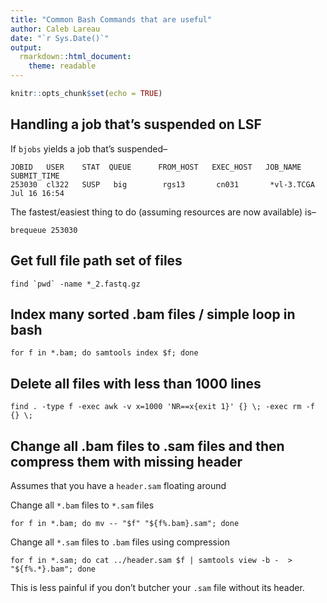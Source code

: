```yaml
---
title: "Common Bash Commands that are useful"
author: Caleb Lareau
date: "`r Sys.Date()`"
output:
  rmarkdown::html_document:
    theme: readable
---
```


```r
knitr::opts_chunk$set(echo = TRUE)
```

## Handling a job that's suspended on LSF

If `bjobs` yields a job that's suspended--

```
JOBID   USER    STAT  QUEUE      FROM_HOST   EXEC_HOST   JOB_NAME   SUBMIT_TIME
253030  cl322   SUSP   big        rgs13       cn031       *vl-3.TCGA Jul 16 16:54
```

The fastest/easiest thing to do (assuming resources are now available) is--

```
brequeue 253030
```

## Get full file path set of files

```
find `pwd` -name *_2.fastq.gz
```

## Index many sorted .bam files / simple loop in bash

```
for f in *.bam; do samtools index $f; done
```

## Delete all files with less than 1000 lines 

```
find . -type f -exec awk -v x=1000 'NR==x{exit 1}' {} \; -exec rm -f {} \;
```

## Change all .bam files to .sam files and then compress them with missing header

Assumes that you have a `header.sam` floating around

Change all `*.bam` files to `*.sam` files
```
for f in *.bam; do mv -- "$f" "${f%.bam}.sam"; done
```

Change all `*.sam` files to `.bam` files using compression

```
for f in *.sam; do cat ../header.sam $f | samtools view -b -  > "${f%.*}.bam"; done
```

This is less painful if you don't butcher your `.sam` file without its header. 


